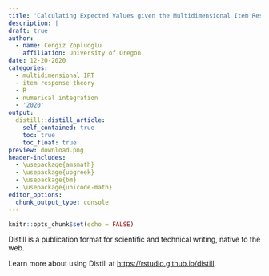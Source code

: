 ```yaml
---
title: 'Calculating Expected Values given the Multidimensional Item Response Model Parameters'
description: |
draft: true
author:
  - name: Cengiz Zopluoglu
    affiliation: University of Oregon
date: 12-20-2020
categories:
  - multidimensional IRT
  - item response theory
  - R
  - numerical integration
  - '2020'
output:
  distill::distill_article:
    self_contained: true
    toc: true
    toc_float: true
preview: download.png
header-includes:
  - \usepackage{amsmath} 
  - \usepackage{upgreek}
  - \usepackage{bm}
  - \usepackage{unicode-math}
editor_options: 
  chunk_output_type: console
---
```



```r
knitr::opts_chunk$set(echo = FALSE)
```

Distill is a publication format for scientific and technical writing, native to the web.

Learn more about using Distill at <https://rstudio.github.io/distill>.



